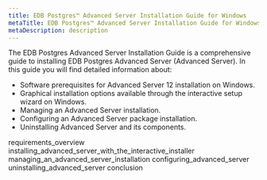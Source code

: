 ```yaml
---
title: EDB Postgres™ Advanced Server Installation Guide for Windows
metaTitle: EDB Postgres™ Advanced Server Installation Guide for Windows
metaDescription: description
---
```


The EDB Postgres Advanced Server Installation Guide is a comprehensive
guide to installing EDB Postgres Advanced Server (Advanced Server). In
this guide you will find detailed information about:

  - Software prerequisites for Advanced Server 12 installation on
    Windows.
  - Graphical installation options available through the interactive
    setup wizard on Windows.
  - Managing an Advanced Server installation.
  - Configuring an Advanced Server package installation.
  - Uninstalling Advanced Server and its components.

<div class="toctree" data-maxdepth="3">

requirements\_overview
installing\_advanced\_server\_with\_the\_interactive\_installer
managing\_an\_advanced\_server\_installation
configuring\_advanced\_server uninstalling\_advanced\_server conclusion

</div>
